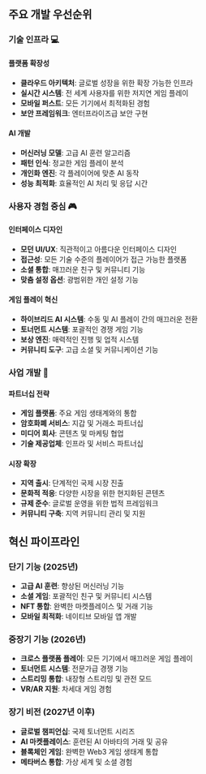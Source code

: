 ## 주요 개발 우선순위

### 기술 인프라 💻

#### 플랫폼 확장성
- **클라우드 아키텍처**: 글로벌 성장을 위한 확장 가능한 인프라
- **실시간 시스템**: 전 세계 사용자를 위한 저지연 게임 플레이
- **모바일 퍼스트**: 모든 기기에서 최적화된 경험
- **보안 프레임워크**: 엔터프라이즈급 보안 구현

#### AI 개발
- **머신러닝 모델**: 고급 AI 훈련 알고리즘
- **패턴 인식**: 정교한 게임 플레이 분석
- **개인화 엔진**: 각 플레이어에 맞춘 AI 동작
- **성능 최적화**: 효율적인 AI 처리 및 응답 시간

### 사용자 경험 중심 🎮

#### 인터페이스 디자인
- **모던 UI/UX**: 직관적이고 아름다운 인터페이스 디자인
- **접근성**: 모든 기술 수준의 플레이어가 접근 가능한 플랫폼
- **소셜 통합**: 매끄러운 친구 및 커뮤니티 기능
- **맞춤 설정 옵션**: 광범위한 개인 설정 기능

#### 게임 플레이 혁신
- **하이브리드 AI 시스템**: 수동 및 AI 플레이 간의 매끄러운 전환
- **토너먼트 시스템**: 포괄적인 경쟁 게임 기능
- **보상 엔진**: 매력적인 진행 및 업적 시스템
- **커뮤니티 도구**: 고급 소셜 및 커뮤니케이션 기능

### 사업 개발 🤝

#### 파트너십 전략
- **게임 플랫폼**: 주요 게임 생태계와의 통합
- **암호화폐 서비스**: 지갑 및 거래소 파트너십
- **미디어 회사**: 콘텐츠 및 마케팅 협업
- **기술 제공업체**: 인프라 및 서비스 파트너십

#### 시장 확장
- **지역 출시**: 단계적인 국제 시장 진출
- **문화적 적응**: 다양한 시장을 위한 현지화된 콘텐츠
- **규제 준수**: 글로벌 운영을 위한 법적 프레임워크
- **커뮤니티 구축**: 지역 커뮤니티 관리 및 지원


## 혁신 파이프라인

### 단기 기능 (2025년)
- **고급 AI 훈련**: 향상된 머신러닝 기능
- **소셜 게임**: 포괄적인 친구 및 커뮤니티 시스템
- **NFT 통합**: 완벽한 마켓플레이스 및 거래 기능
- **모바일 최적화**: 네이티브 모바일 앱 개발

### 중장기 기능 (2026년)
- **크로스 플랫폼 플레이**: 모든 기기에서 매끄러운 게임 플레이
- **토너먼트 시스템**: 전문가급 경쟁 기능
- **스트리밍 통합**: 내장형 스트리밍 및 관전 모드
- **VR/AR 지원**: 차세대 게임 경험

### 장기 비전 (2027년 이후)
- **글로벌 챔피언십**: 국제 토너먼트 시리즈
- **AI 마켓플레이스**: 훈련된 AI 아바타의 거래 및 공유
- **블록체인 게임**: 완벽한 Web3 게임 생태계 통합
- **메타버스 통합**: 가상 세계 및 소셜 경험